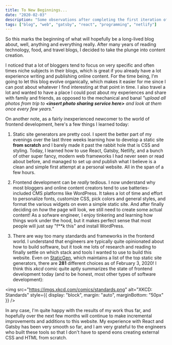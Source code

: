 ```yaml
---
title: To New Beginnings...
date: "2020-02-03"
description: "Some observations after completing the first iteration of my personal website and blog."
tags: ["blog", "web", "gatsby", "react", "programming", "netlify"]
---
```


So this marks the beginning of what will hopefully be a long-lived blog about, well, anything and everything really. After many years of reading technology, food, and travel blogs, I decided to take the plunge into content creation.

I noticed that a lot of bloggers tend to focus on very specific and often times niche subjects in their blogs, which is great if you already have a lot experience writing and publishing online content. For the time being, I'm going to let this blog evolve organically, which makes it easier for me since I can post about whatever I find interesting at that point in time. I also travel a lot and wanted to have a place I could post about my experiences and share with family and friends, as opposed to the mechanical and banal _"upload all photos from trip to **<insert photo sharing service here\>** and look at them once every few years."_

On another note, as a fairly inexperienced newcomer to the world of frontend development, here's a few things I learned today:

1. Static site generators are pretty cool. I spent the better part of my evenings over the last three weeks learning how to develop a static site **from scratch** and I barely made it past the rabbit hole that is CSS and styling. Today, I learned how to use React, Gatsby, Netlify, and a bunch of other super fancy, modern web frameworks I had never seen or read about before, and managed to set up _and_ publish what I believe is a clean and simple first attempt at a personal website. All in the span of a few hours.

1. Frontend development can be _really_ tedious. I now understand why most bloggers and online content creators tend to use batteries-included CMS platforms like WordPress. It takes a lot of time and effort to personalize fonts, customize CSS, pick colors and general styles, and format the various widgets on even a simple static site. And after finally deciding on _how_ the page will look, we still need to create some actual content! As a sofware engineer, I enjoy tinkering and learning how things work under the hood, but it makes perfect sense that most people will just say "f\*\*k this" and install WordPress.

1. There are way too many standards and frameworks in the frontend world. I understand that engineers are typically quite opinionated about how to build software, but it took me lots of research and reading to finally settle on which stack and tools I wanted to use to build this website. Even on [StaticGen](https://www.staticgen.com/), which maintains a list of the top static site generators, there are **281** different choices as of February 3, 2020! I think this _xkcd_ comic quite aptly summarizes the state of frontend development today (and to be honest, most other types of software development):

<img
  src="https://imgs.xkcd.com/comics/standards.png"
  alt="XKCD: Standards"
  style={{ display: "block", margin: "auto", marginBottom: "50px" }}
/>

In any case, I'm quite happy with the results of my work thus far, and hopefully over the next few months will continue to make incremental improvements and additions to this website. My experience with React and Gatsby has been very smooth so far, and I am very grateful to the engineers who built these tools so that I don't have to spend eons creating external CSS and HTML from scratch.
